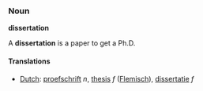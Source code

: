 ===Noun===

'''dissertation'''

A '''dissertation''' is a paper to get a Ph.D.

====Translations====
*[[Dutch]]: [[proefschrift]] ''n'', [[thesis]] ''f'' ([[Flemisch]]), [[dissertatie]] ''f''